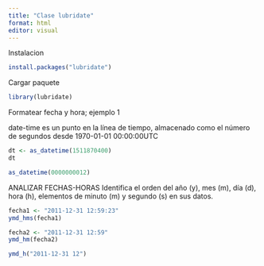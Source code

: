 ---
title: "Clase lubridate"
format: html
editor: visual
---

Instalacion 

```{r, eval=FALSE}

install.packages("lubridate")

```

Cargar paquete

```{r}
library(lubridate)
```


Formatear fecha y hora; ejemplo 1

date-time es un punto en la línea de tiempo,
almacenado como el número de segundos desde
1970-01-01 00:00:00UTC

```{r}
dt <- as_datetime(1511870400)
dt

as_datetime(0000000012)
```

ANALIZAR FECHAS-HORAS
Identifica el orden del año (y), mes (m), día (d), hora (h),
elementos de minuto (m) y segundo (s) en sus datos.

```{r}
fecha1 <- "2011-12-31 12:59:23"
ymd_hms(fecha1)

fecha2 <- "2011-12-31 12:59"
ymd_hm(fecha2)

ymd_h("2011-12-31 12")
```

